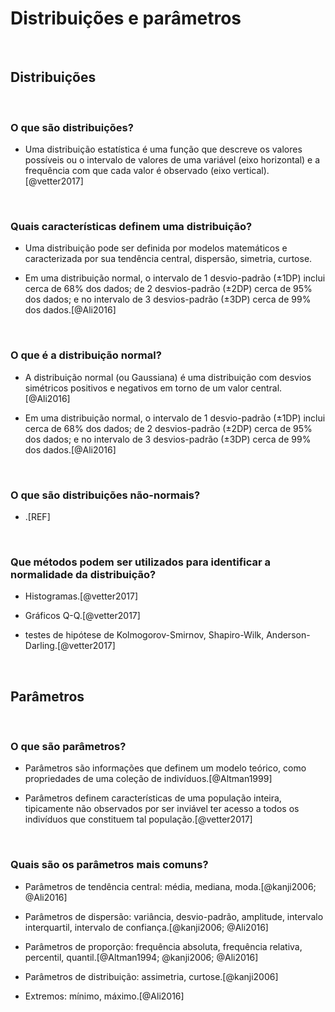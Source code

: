 # **Distribuições e parâmetros** {#distribuicoes-parametros}

<br>

## Distribuições {#distribuicoes}

<br>

### O que são distribuições?

- Uma distribuição estatística é uma função que descreve os valores possíveis ou o intervalo de valores de uma variável (eixo horizontal) e a frequência com que cada valor é observado (eixo vertical).[@vetter2017]

<br>

### Quais características definem uma distribuição?

- Uma distribuição pode ser definida por modelos matemáticos e caracterizada por sua tendência central, dispersão, simetria, curtose.

- Em uma distribuição normal, o intervalo de 1 desvio-padrão (±1DP) inclui cerca de 68% dos dados; de 2 desvios-padrão (±2DP) cerca de 95% dos dados; e no intervalo de 3 desvios-padrão (±3DP) cerca de 99% dos dados.[@Ali2016]

<br>

### O que é a distribuição normal?

- A distribuição normal (ou Gaussiana) é uma distribuição com desvios simétricos positivos e negativos em torno de um valor central.[@Ali2016]

- Em uma distribuição normal, o intervalo de 1 desvio-padrão (±1DP) inclui cerca de 68% dos dados; de 2 desvios-padrão (±2DP) cerca de 95% dos dados; e no intervalo de 3 desvios-padrão (±3DP) cerca de 99% dos dados.[@Ali2016]

<br>

### O que são distribuições não-normais?

- .[REF]

<br>

### Que métodos podem ser utilizados para identificar a normalidade da distribuição?

- Histogramas.[@vetter2017]

- Gráficos Q-Q.[@vetter2017]

- testes de hipótese de Kolmogorov-Smirnov, Shapiro-Wilk, Anderson-Darling.[@vetter2017]

<br>

## Parâmetros {#parametros}

<br>

### O que são parâmetros?

-   Parâmetros são informações que definem um modelo teórico, como propriedades de uma coleção de indivíduos.[@Altman1999]

- Parâmetros definem características de uma população inteira, tipicamente não observados por ser inviável ter acesso a todos os indivíduos que constituem tal população.[@vetter2017]

<br>

### Quais são os parâmetros mais comuns?

-   Parâmetros de tendência central: média, mediana, moda.[@kanji2006; @Ali2016]

-   Parâmetros de dispersão: variância, desvio-padrão, amplitude, intervalo interquartil, intervalo de confiança.[@kanji2006; @Ali2016]

-   Parâmetros de proporção: frequência absoluta, frequência relativa, percentil, quantil.[@Altman1994; @kanji2006; @Ali2016]

-   Parâmetros de distribuição: assimetria, curtose.[@kanji2006]

-   Extremos: mínimo, máximo.[@Ali2016]

<br>
